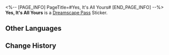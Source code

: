 <%-- [PAGE_INFO]
PageTitle=#Yes, It's All Yours#
[END_PAGE_INFO] --%>
{{Stub|Location information}}
{{Item Infobox
|id          = 223205
|image       = Dreamscape Pass Sticker Yes, It's All Yours.png{{subst:void|<!--$UPLOAD:<<SpriteOutput/TravelBrochure/StickFigures/223205.png>-<Dreamscape Pass Sticker Yes, It's All Yours.png>-<Item Icons>>-->}}
|type        = Dreamscape Pass Sticker
|type2       = Amusing Ourselves to Death Stickers
|invCategory = 
|rarity      = 4
|effect      = 
|description = Digital stickers that can be used to decorate the pages of the Dreamtour Handbook. They come in many different styles.
|source1     = [[Unlocked by Default]]
}}
{{Description|It smells like financial independence &mdash; It must feel awesome to lie on.}}
'''Yes, It's All Yours''' is a [[Dreamscape Pass]] Sticker.

==Other Languages==
{{Other Languages
|en   = Yes, It's All Yours
|zhs  = 对，都是你的
|zht  = 對，都是你的
|ja   = そう、全部君のだ
|ko   = 맞아, 전부 네 거야
|es   = Sí, todo tuyo
|fr   = Tout ça, c'est pour toi
|ru   = Да, это твоё
|th   = ใช่ ทั้งหมดนี้เป็นของคุณนะ
|vi   = Đúng, Đều Là Của Bạn
|de   = Ja, es gehört alles dir
|id   = Ya, Semua Milikmu
|pt   = Sim, É Tudo Seu
}}

==Change History==
{{Change History|2.0}}